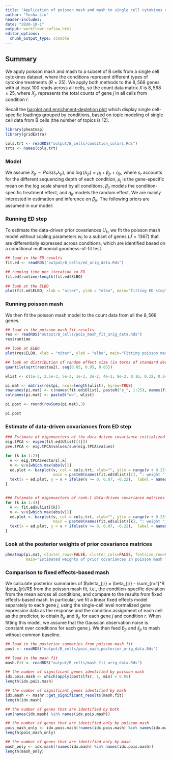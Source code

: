 ```yaml
---
title: "Application of poisson mash and mash to single cell cytokines data (B cells)"
author: "Yusha Liu"
header-includes:
date: "2020-10-1"
output: workflowr::wflow_html
editor_options:
  chunk_output_type: console
---
```


## Summary
We apply poisson mash and mash to a subset of B cells from a single cell cytokines dataset, where the conditions represent different types of cytokine treatments ($R=25$). We apply both methods to the $8,568$ genes with at least $100$ reads across all cells, so the count data matrix $X$ is $8,568 \times 25$, where $X_{jr}$ represents the total counts of gene $j$ in all cells from condition $r$. 

Recall the [barplot and enrichment-depletion plot](https://github.com/stephenslab/single-cell-cytokines/blob/master/output/results_by_cell_type/B_cells_barplots.pdf) which display single cell-specific loadings grouped by conditions, based on topic modeling of single cell data from B cells (the number of topics is 12).
```r
library(pheatmap)
library(gridExtra)

cols.trt <- readRDS("output/B_cells/condition_colors.Rds")
trts <- names(cols.trt)

```



### Model
We assume $X_{jr} \sim Pois(s_r \lambda_{jr})$, and $\log(\lambda_{jr}) = \mu_j + \beta_{jr} + \eta_{jr}$, where $s_r$ accounts for the different sequencing depth of each condition, $\mu_j$ is the gene-specific mean on the log scale shared by all conditions, $\beta_{jr}$ models the condition-specific treatment effect, and $\eta_{jr}$ models the random effect. We are mainly interested in estimation and inference on $\beta_{jr}$. The following priors are assumed in our model:
\begin{align}
& \beta_j  =  \sum_{h, l} \pi_{h, l} \: MVN(0, \: w_l U_h) + \sum_{g, l} \pi_{g, l} \: MVN(0, \: w_l u_g u'_g)  \quad  \text{where} \;\; \sum_{h, l} \pi_{h, l} + \sum_{g, l} \pi_{g, l} = 1,  \\
\text{and} \;\; & \eta_j \sim MVN(0, \: \phi_j^2 I_R). \\
\end{align}



### Running ED step
To estimate the data-driven prior covariances $U_k$, we fit the poisson mash model without scaling parameters $w_l$ to a subset of genes ($\tilde{J} = 1367$) that are differentially expressed across conditions, which are identified based on a conditional multinomial goodness-of-fit test. 
```r
## load in the ED results
fit.ed <- readRDS("output/B_cells/ed_orig_data.Rds")

## running time per iteration in ED
fit.ed$runtime/length(fit.ed$ELBO)
                      
## look at the ELBO
plot(fit.ed$ELBO, xlab = "niter", ylab = "elbo", main="fitting ED step")

```


### Running poisson mash
We then fit the poisson mash model to the count data from all the $8,568$ genes.
```r
## load in the poisson mash fit results
res <- readRDS("output/B_cells/pois_mash_fit_orig_data.Rds")
res$runtime

## look at ELBO
plot(res$ELBO, xlab = "niter", ylab = "elbo", main="Fitting poisson mash with random effects")

## look at distribution of random effect size (in terms of standard deviation on the log scale)
quantile(sqrt(res$tau2), seq(0.05, 0.95, 0.05))

wlist <- c(1e-3, 2.5e-3, 5e-3, 1e-2, 2e-2, 4e-2, 8e-2, 0.16, 0.32, 0.64, 1, 2, 4, 8, 16, 25, 36, 50)

pi.mat <- matrix(res$pi, ncol=length(wlist), byrow=TRUE)
rownames(pi.mat) <- c(names(fit.ed$Ulist), paste0("e_", 1:25), names(fit.ed$ulist))
colnames(pi.mat) <- paste0("w=", wlist)

pi.post <- round(rowSums(pi.mat),3)

pi.post

```



### Estimate of data-driven covariances from ED step
```r
### Estimate of eigenvectors of the data-driven covariance initialized by rank-5 PCA
eig.tPCA <- eigen(fit.ed$Ulist[[1]])
pve.tPCA <- eig.tPCA$values/sum(eig.tPCA$values)

for (k in 1:2){
  v <- eig.tPCA$vectors[,k]
  v <- v/v[which.max(abs(v))]
  ed.plot <- barplot(v, col = cols.trt, xlab="", ylim = range(v + 0.25*sign(v)),
                     main = paste0(names(fit.ed$Ulist)[1], ": weight ", pi.post[1],  ":\nEigenvector ", k, " (pve = ",round(pve.tPCA[k],3),")"))
  text(x = ed.plot, y = v + ifelse(v >= 0, 0.07, -0.22),  label = names(cols.trt), pos = 3, cex = 0.7, col = "black", srt=90)
}


### Estimate of eigenvectors of rank-1 data-driven covariance matrices
for (k in 1:4){
  v <- fit.ed$ulist[[k]]
  v <- v/v[which.max(abs(v))]
  ed.plot <- barplot(v, col = cols.trt, xlab="", ylim = range(v + 0.25*sign(v)),
                     main = paste0(names(fit.ed$ulist)[k], ": weight ", pi.post[27+k]))
  text(x = ed.plot, y = v + ifelse(v >= 0, 0.07, -0.22),  label = names(cols.trt), pos = 3, cex = 0.7, col = "black", srt=90)
}

```



### Look at the posterior weights of prior covariance matrices
```r
pheatmap(pi.mat, cluster_rows=FALSE, cluster_cols=FALSE, fontsize_row=8, fontsize_col=8, 
         main="Estimated weights of prior covariances in poisson mash fit")

```



### Comparison to fixed effects-based mash
We calculate posterior summaries of $\delta_{jr} = \beta_{jr} - \sum_{r=1}^R \beta_{jr}/R$ from the poisson mash fit, i.e., the condition-specific deviation from the mean across all conditions, and compare to the results from fixed effects-based mash. In particular, we fit a linear fixed effects model separately to each gene $j$, using the single-cell level normalized gene expression data as the response and the condition assignment of each cell as the predictor, to obtain $\hat{b}_{jr}$ and $\hat{s}_{jr}$ for each gene $j$ and condition $r$. When fitting this model, we assume that the Gaussian observation noise is constant over conditions for each gene $j$. We then feed $\hat{b}_{jr}$ and $\hat{s}_{jr}$ to mash without common baseline. 
```r
## load in the posterior summaries from poisson mash fit
post <- readRDS("output/B_cells/pois_mash_posterior_orig_data.Rds")

## load in the mash fit
mash.fit <- readRDS("output/B_cells/mash_fit_orig_data.Rds")

## the number of significant genes identified by poisson mash 
idx.pois.mash <- which(apply(post$lfsr, 1, min) < 0.05)
length(idx.pois.mash)

## the number of significant genes identified by mash
idx.mash <- mashr::get_significant_results(mash.fit)
length(idx.mash)

## the number of genes that are identified by both 
sum(names(idx.mash) %in% names(idx.pois.mash))

## the number of genes that are identified only by poisson mash 
pois_mash_only <- idx.pois.mash[!names(idx.pois.mash) %in% names(idx.mash)]
length(pois_mash_only)

## the number of genes that are identified only by mash 
mash_only <- idx.mash[!names(idx.mash) %in% names(idx.pois.mash)]
length(mash_only)

```



